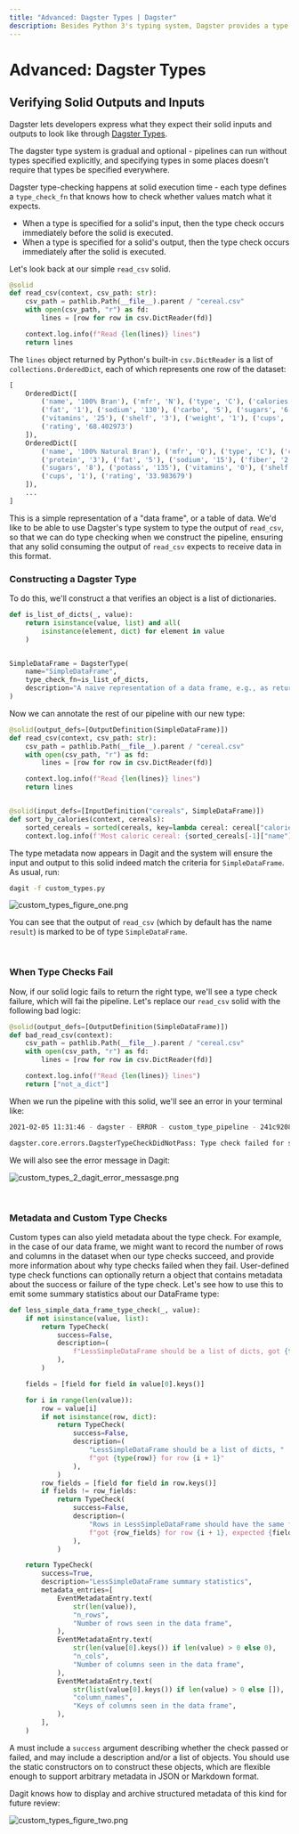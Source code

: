 ```yaml
---
title: "Advanced: Dagster Types | Dagster"
description: Besides Python 3's typing system, Dagster provides a type system that helps users describe what kind of values their solids accept and produce.
---
```


# Advanced: Dagster Types

<CodeReferenceLink filePath="examples/docs_snippets/docs_snippets/intro_tutorial/basics/e04_quality/" />

## Verifying Solid Outputs and Inputs

Dagster lets developers express what they expect their solid inputs and outputs to look like through [Dagster Types](/\_apidocs/types).

The dagster type system is gradual and optional - pipelines can run without types specified explicitly, and specifying types in some places doesn't require that types be specified everywhere.

Dagster type-checking happens at solid execution time - each type defines a `type_check_fn` that knows how to check whether values match what it expects.

- When a type is specified for a solid's input, then the type check occurs immediately before the solid is executed.
- When a type is specified for a solid's output, then the type check occurs immediately after the solid is executed.

Let's look back at our simple `read_csv` solid.

```python file=/intro_tutorial/basics/e04_quality/inputs_typed.py startafter=start_inputs_typed_marker_0 endbefore=end_inputs_typed_marker_0
@solid
def read_csv(context, csv_path: str):
    csv_path = pathlib.Path(__file__).parent / "cereal.csv"
    with open(csv_path, "r") as fd:
        lines = [row for row in csv.DictReader(fd)]

    context.log.info(f"Read {len(lines)} lines")
    return lines
```

The `lines` object returned by Python's built-in `csv.DictReader` is a list of `collections.OrderedDict`, each of which represents one row of the dataset:

```python
[
    OrderedDict([
        ('name', '100% Bran'), ('mfr', 'N'), ('type', 'C'), ('calories', '70'), ('protein', '4'),
        ('fat', '1'), ('sodium', '130'), ('carbo', '5'), ('sugars', '6'), ('potass', '280'),
        ('vitamins', '25'), ('shelf', '3'), ('weight', '1'), ('cups', '0.33'),
        ('rating', '68.402973')
    ]),
    OrderedDict([
        ('name', '100% Natural Bran'), ('mfr', 'Q'), ('type', 'C'), ('calories', '120'),
        ('protein', '3'), ('fat', '5'), ('sodium', '15'), ('fiber', '2'), ('carbo', '8'),
        ('sugars', '8'), ('potass', '135'), ('vitamins', '0'), ('shelf', '3'), ('weight', '1'),
        ('cups', '1'), ('rating', '33.983679')
    ]),
    ...
]
```

This is a simple representation of a "data frame", or a table of data. We'd like to be able to use Dagster's type system to type the output of `read_csv`, so that we can do type checking when we construct the pipeline, ensuring that any solid consuming the output of `read_csv` expects to receive data in this format.

### Constructing a Dagster Type

To do this, we'll construct a <PyObject module="dagster" object="DagsterType" displayText="DagsterType"
/> that verifies an object is a list of dictionaries.

```python file=/intro_tutorial/basics/e04_quality/custom_types.py startafter=start_custom_types_marker_0 endbefore=end_custom_types_marker_0
def is_list_of_dicts(_, value):
    return isinstance(value, list) and all(
        isinstance(element, dict) for element in value
    )


SimpleDataFrame = DagsterType(
    name="SimpleDataFrame",
    type_check_fn=is_list_of_dicts,
    description="A naive representation of a data frame, e.g., as returned by csv.DictReader.",
)
```

Now we can annotate the rest of our pipeline with our new type:

```python file=/intro_tutorial/basics/e04_quality/custom_types.py startafter=start_custom_types_marker_1 endbefore=end_custom_types_marker_1
@solid(output_defs=[OutputDefinition(SimpleDataFrame)])
def read_csv(context, csv_path: str):
    csv_path = pathlib.Path(__file__).parent / "cereal.csv"
    with open(csv_path, "r") as fd:
        lines = [row for row in csv.DictReader(fd)]

    context.log.info(f"Read {len(lines)} lines")
    return lines


@solid(input_defs=[InputDefinition("cereals", SimpleDataFrame)])
def sort_by_calories(context, cereals):
    sorted_cereals = sorted(cereals, key=lambda cereal: cereal["calories"])
    context.log.info(f'Most caloric cereal: {sorted_cereals[-1]["name"]}')
```

The type metadata now appears in Dagit and the system will ensure the input and output to this solid indeed match the criteria for `SimpleDataFrame`. As usual, run:

```bash
dagit -f custom_types.py
```

<Image
alt="custom_types_figure_one.png"
src="/images/tutorial/custom_types_figure_one.png"
width={1680}
height={946}
/>

You can see that the output of `read_csv` (which by default has the name `result`) is marked to be of type `SimpleDataFrame`.

<br />

### When Type Checks Fail

Now, if our solid logic fails to return the right type, we'll see a type check failure, which will fai the pipeline. Let's replace our `read_csv` solid with the following bad logic:

```python file=/intro_tutorial/basics/e04_quality/custom_types_2.py startafter=start_custom_types_2_marker_1 endbefore=end_custom_types_2_marker_1
@solid(output_defs=[OutputDefinition(SimpleDataFrame)])
def bad_read_csv(context):
    csv_path = pathlib.Path(__file__).parent / "cereal.csv"
    with open(csv_path, "r") as fd:
        lines = [row for row in csv.DictReader(fd)]

    context.log.info(f"Read {len(lines)} lines")
    return ["not_a_dict"]
```

When we run the pipeline with this solid, we'll see an error in your terminal like:

```bash
2021-02-05 11:31:46 - dagster - ERROR - custom_type_pipeline - 241c9208-6367-474f-8625-5b64fbf74568 - 25500 - bad_read_csv - STEP_FAILURE - Execution of step "bad_read_csv" failed.

dagster.core.errors.DagsterTypeCheckDidNotPass: Type check failed for step output "result" - expected type "SimpleDataFrame".
```

We will also see the error message in Dagit:

<Image
alt="custom_types_2_dagit_error_messasge.png"
src="/images/tutorial/custom_types_2_dagit_error_message.png"
width={2880}
height={1596}
/>

<br />

### Metadata and Custom Type Checks

Custom types can also yield metadata about the type check. For example, in the case of our data frame, we might want to record the number of rows and columns in the dataset when our type checks succeed, and provide more information about why type checks failed when they fail. User-defined type check functions can optionally return a <PyObject module="dagster" object="TypeCheck" /> object that contains metadata about the success or failure of the type check. Let's see how to use this to emit some summary statistics about our DataFrame type:

```python file=/intro_tutorial/basics/e04_quality/custom_types_4.py startafter=start_custom_types_4_marker_0 endbefore=end_custom_types_4_marker_0
def less_simple_data_frame_type_check(_, value):
    if not isinstance(value, list):
        return TypeCheck(
            success=False,
            description=(
                f"LessSimpleDataFrame should be a list of dicts, got {type(value)}"
            ),
        )

    fields = [field for field in value[0].keys()]

    for i in range(len(value)):
        row = value[i]
        if not isinstance(row, dict):
            return TypeCheck(
                success=False,
                description=(
                    "LessSimpleDataFrame should be a list of dicts, "
                    f"got {type(row)} for row {i + 1}"
                ),
            )
        row_fields = [field for field in row.keys()]
        if fields != row_fields:
            return TypeCheck(
                success=False,
                description=(
                    "Rows in LessSimpleDataFrame should have the same fields, "
                    f"got {row_fields} for row {i + 1}, expected {fields}"
                ),
            )

    return TypeCheck(
        success=True,
        description="LessSimpleDataFrame summary statistics",
        metadata_entries=[
            EventMetadataEntry.text(
                str(len(value)),
                "n_rows",
                "Number of rows seen in the data frame",
            ),
            EventMetadataEntry.text(
                str(len(value[0].keys()) if len(value) > 0 else 0),
                "n_cols",
                "Number of columns seen in the data frame",
            ),
            EventMetadataEntry.text(
                str(list(value[0].keys()) if len(value) > 0 else []),
                "column_names",
                "Keys of columns seen in the data frame",
            ),
        ],
    )
```

A <PyObject module="dagster" object="TypeCheck" displayText="TypeCheck" /> must include a `success` argument describing whether the check passed or failed, and may include a description and/or a list of <PyObject module="dagster" object="EventMetadataEntry" /> objects. You should use the static constructors on <PyObject module="dagster" object="EventMetadataEntry" /> to construct these objects, which are flexible enough to support arbitrary metadata in JSON or Markdown format.

Dagit knows how to display and archive structured metadata of this kind for future review:

<Image
alt="custom_types_figure_two.png"
src="/images/tutorial/custom_types_figure_two.png"
width={1680}
height={946}
/>

<br />
